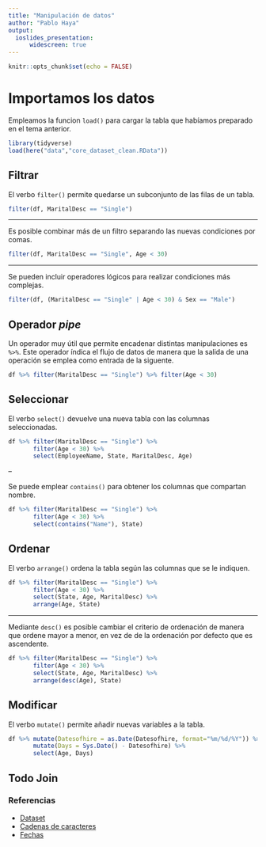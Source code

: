 ```yaml
---
title: "Manipulación de datos"
author: "Pablo Haya"
output: 
  ioslides_presentation:
      widescreen: true
---
```


```r
knitr::opts_chunk$set(echo = FALSE)
```

# Importamos los datos

Empleamos la funcion `load()` para cargar la tabla que habíamos preparado en el tema anterior.

```r
library(tidyverse)
load(here("data","core_dataset_clean.RData"))
```

## Filtrar

El verbo `filter()` permite quedarse un subconjunto de las filas de un tabla.

```r
filter(df, MaritalDesc == "Single")
```

---

Es posible combinar más de un filtro separando las nuevas condiciones por comas.

```r
filter(df, MaritalDesc == "Single", Age < 30)
```

---

Se pueden incluir operadores lógicos para realizar condiciones más complejas. 

```r
filter(df, (MaritalDesc == "Single" | Age < 30) & Sex == "Male")
```

## Operador _pipe_

Un operador muy útil que permite encadenar distintas manipulaciones es `%>%`. Este operador índica el flujo de datos de manera que la salida de una operación se emplea como entrada de la siguente.

```r
df %>% filter(MaritalDesc == "Single") %>% filter(Age < 30)
```

## Seleccionar

El verbo `select()` devuelve una nueva tabla con las columnas seleccionadas. 

```r
df %>% filter(MaritalDesc == "Single") %>% 
       filter(Age < 30) %>%
       select(EmployeeName, State, MaritalDesc, Age)
```

--

Se puede emplear `contains()` para obtener los columnas que compartan nombre.

```r
df %>% filter(MaritalDesc == "Single") %>% 
       filter(Age < 30) %>%
       select(contains("Name"), State)
```

## Ordenar

El verbo `arrange()` ordena la tabla según las columnas que se le indiquen.

```r
df %>% filter(MaritalDesc == "Single") %>% 
       filter(Age < 30) %>%
       select(State, Age, MaritalDesc) %>%
       arrange(Age, State)
```

---

Mediante `desc()` es posible cambiar el criterio de ordenación de manera que ordene mayor a menor, en vez de de la ordenación por defecto que es ascendente. 

```r
df %>% filter(MaritalDesc == "Single") %>% 
       filter(Age < 30) %>%
       select(State, Age, MaritalDesc) %>%
       arrange(desc(Age), State)
```

## Modificar 

El verbo `mutate()` permite añadir nuevas variables a la tabla.

```r
df %>% mutate(Datesofhire = as.Date(Datesofhire, format="%m/%d/%Y")) %>%
       mutate(Days = Sys.Date() - Datesofhire) %>%
       select(Age, Days)
```

## Todo Join



### Referencias

* [Dataset](https://www.kaggle.com/rhuebner/human-resources-data-set)
* [Cadenas de caracteres](https://www.rdocumentation.org/packages/stringr/versions/1.3.1)
* [Fechas](https://www.statmethods.net/input/dates.html)
